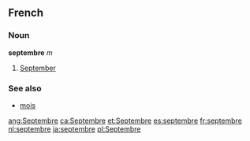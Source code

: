 ==French==
===Noun===
'''septembre''' ''m''

# [[September]]

===See also===
*[[mois]]

[[ang:Septembre]]
[[ca:Septembre]]
[[et:Septembre]]
[[es:septembre]]
[[fr:septembre]]
[[nl:septembre]]
[[ja:septembre]]
[[pl:Septembre]]